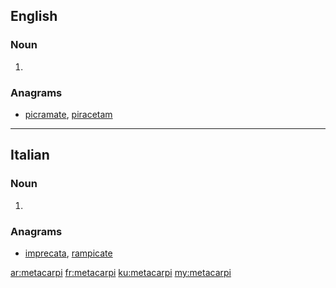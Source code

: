 ==English==

===Noun===
{{head|en|plural}}

# {{plural of|metacarpus|lang=en}}

===Anagrams===
* [[picramate#English|picramate]], [[piracetam#English|piracetam]]
----
==Italian==

===Noun===
{{head|it|plural}} {{m}}

# {{plural of|metacarpo|lang=it}}

===Anagrams===
* [[imprecata#Italian|imprecata]], [[rampicate#Italian|rampicate]]

[[ar:metacarpi]]
[[fr:metacarpi]]
[[ku:metacarpi]]
[[my:metacarpi]]